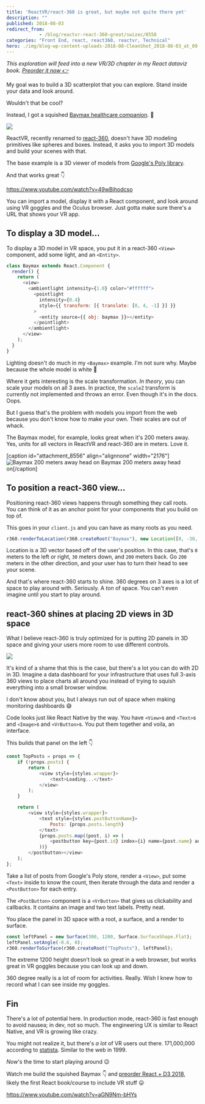 ```yaml
---
title: 'ReactVR/react-360 is great, but maybe not quite there yet'
description: ""
published: 2018-08-03
redirect_from: 
            - /blog/reactvr-react-360-great/swizec/8558
categories: "Front End, react, react360, reactvr, Technical"
hero: ./img/blog-wp-content-uploads-2018-08-CleanShot_2018-08-03_at_09.01.09-1.png
---
```


_This exploration will feed into a new VR/3D chapter in my React dataviz book. [Preorder it now 👉](https://gumroad.com/l/pMtnZ)_

My goal was to build a 3D scatterplot that you can explore. Stand inside your data and look around.

Wouldn't that be cool?

Instead, I got a squished [Baymax healthcare companion](http://disney.wikia.com/wiki/Baymax). 🤔

![](./img/blog-wp-content-uploads-2018-08-CleanShot_2018-08-03_at_09.01.09-1.png)

ReactVR, recently renamed to [react-360](https://github.com/facebook/react-360), doesn't have 3D modeling primitives like spheres and boxes. Instead, it asks you to import 3D models and build your scenes with that.

The base example is a 3D viewer of models from [Google's Poly library](https://poly.google.com/).

And that works great 👇

<https://www.youtube.com/watch?v=49wBihodcso>

You can import a model, display it with a React component, and look around using VR goggles and the Oculus browser. Just gotta make sure there's a URL that shows your VR app.

## To display a 3D model…

To display a 3D model in VR space, you put it in a react-360 `<View>` component, add some light, and an `<Entity>`.

```javascript
class Baymax extends React.Component {
  render() {
    return (
      <view>
        <ambientlight intensity={1.0} color="#ffffff">
          <pointlight
            intensity={0.4}
            style={{ transform: [{ translate: [0, 4, -1] }] }}
          >
            <entity source={{ obj: baymax }}></entity>
          </pointlight>
        </ambientlight>
      </view>
    );
  }
}
```

Lighting doesn't do much in my `<Baymax>` example. I'm not sure why. Maybe because the whole model is white 🤔

Where it gets interesting is the scale transformation. _In theory_, you can scale your models on all 3 axes. In practice, the `scaleZ` transform is currently not implemented and throws an error. Even though it's in the docs. Oops.

But I guess that's the problem with models you import from the web because you don't know how to make your own. Their scales are out of whack.

The Baymax model, for example, looks great when it's 200 meters away. Yes, units for all vectors in ReactVR and react-360 are in meters. Love it.

\[caption id="attachment_8556" align="alignnone" width="2176"]![Baymax 200 meters away head on](./img/blog-wp-content-uploads-2018-08-nonsquished.png) Baymax 200 meters away head on\[/caption]

## To position a react-360 view…

Positioning react-360 views happens through something they call roots. You can think of it as an anchor point for your components that you build on top of.

This goes in your `client.js` and you can have as many roots as you need.

```javascript
r360.renderToLocation(r360.createRoot("Baymax"), new Location([0, -30, -200]));
```

Location is a 3D vector based off of the user's position. In this case, that's `0` meters to the left or right, `30` meters down, and `200` meters back. Go `200` meters in the other direction, and your user has to turn their head to see your scene.

And that's where react-360 starts to shine. 360 degrees on 3 axes is a lot of space to play around with. Seriously. A _ton_ of space. You can't even imagine until you start to play around.

## react-360 shines at placing 2D views in 3D space

What I believe react-360 is truly optimized for is putting 2D panels in 3D space and giving your users more room to use different controls.

![](./img/blog-wp-content-uploads-2018-08-CleanShot_2018-08-03_at_09.23.27-1.png)

It's kind of a shame that this is the case, but there's a lot you can do with 2D in 3D. Imagine a data dashboard for your infrastructure that uses full 3-axis 360 views to place charts all around you instead of trying to squish everything into a small browser window.

I don't know about you, but I always run out of space when making monitoring dashboards 😅

Code looks just like React Native by the way. You have `<View>`s and `<Text>`s and `<Image>`s and `<VrButton>`s. You put them together and voila, an interface.

This builds that panel on the left 👇

```javascript
const TopPosts = props => {
    if (!props.posts) {
        return (
            <view style={styles.wrapper}>
                <text>Loading...</text>
            </view>
        );
    }

    return (
        <view style={styles.wrapper}>
            <text style={styles.postButtonName}>
                Posts: {props.posts.length}
            </text>
            {props.posts.map((post, i) => (
                <postbutton key={post.id} index={i} name={post.name} author={post.author} preview={post.preview}>
            ))}
        </postbutton></view>
    );
};
```

Take a list of posts from Google's Poly store, render a `<View>`, put some `<Text>` inside to know the count, then iterate through the data and render a `<PostButton>` for each entry.

The `<PostButton>` component is a `<VrButton>` that gives us clickability and callbacks. It contains an image and two text labels. Pretty neat.

You place the panel in 3D space with a root, a surface, and a render to surface.

```javascript
const leftPanel = new Surface(300, 1200, Surface.SurfaceShape.Flat);
leftPanel.setAngle(-0.6, 0);
r360.renderToSurface(r360.createRoot("TopPosts"), leftPanel);
```

The extreme 1200 height doesn't look so great in a web browser, but works great in VR goggles because you can look up and down.

360 degree really is a lot of room for activities. Really. Wish I knew how to record what I can see inside my goggles.

## Fin

There's a lot of potential here. In production mode, react-360 is fast enough to avoid nausea; in dev, not so much. The engineering UX is similar to React Native, and VR is growing like crazy.

You might not realize it, but there's _a lot_ of VR users out there. 171,000,000 according to [statista](https://www.statista.com/statistics/426469/active-virtual-reality-users-worldwide/). Similar to the web in 1999.

_Now_'s the time to start playing around 😉

Watch me build the squished Baymax 👇 and [preorder React + D3 2018](#), likely the first React book/course to include VR stuff 😛

<https://www.youtube.com/watch?v=aGN9Nm-bHYs>
